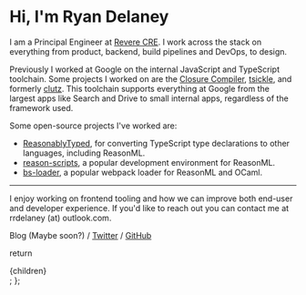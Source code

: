 # Hi, I'm Ryan Delaney

I am a Principal Engineer at [Revere CRE](https://reverecre.com). I work across
the stack on everything from product, backend, build pipelines and DevOps, to
design.

Previously I worked at Google on the internal JavaScript and TypeScript
toolchain. Some projects I worked on are the
[Closure Compiler](https://github.com/google/closure-compiler),
[tsickle](https://github.com/angular/tsickle), and formerly
[clutz](https://github.com/angular/clutz). This toolchain supports everything at
Google from the largest apps like Search and Drive to small internal apps,
regardless of the framework used.

Some open-source projects I've worked are:

- [ReasonablyTyped](https://github.com/rrdelaney/ReasonablyTyped), for
  converting TypeScript type declarations to other languages, including
  ReasonML.
- [reason-scripts](https://github.com/rrdelaney/reason-scripts), a popular
  development environment for ReasonML.
- [bs-loader](https://github.com/rrdelaney/bs-loader), a popular webpack loader
  for ReasonML and OCaml.

---

I enjoy working on frontend tooling and how we can improve both end-user and
developer experience. If you'd like to reach out you can contact me at rrdelaney
(at) outlook.com.

Blog (Maybe soon?) / [Twitter](https://twitter.com/_rrdelaney) /
[GitHub](https://github.com/rrdelaney)

  return <div className="prose prose-indigo m-8 max-w-xl">{children}</div>;
};
